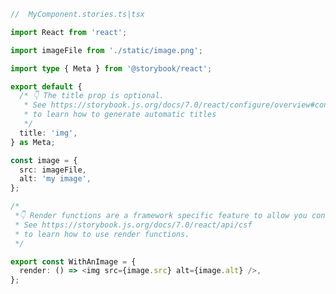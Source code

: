 ```ts
//  MyComponent.stories.ts|tsx

import React from 'react';

import imageFile from './static/image.png';

import type { Meta } from '@storybook/react';

export default {
  /* 👇 The title prop is optional.
   * See https://storybook.js.org/docs/7.0/react/configure/overview#configure-story-loading
   * to learn how to generate automatic titles
   */
  title: 'img',
} as Meta;

const image = {
  src: imageFile,
  alt: 'my image',
};

/*
 *👇 Render functions are a framework specific feature to allow you control on how the component renders.
 * See https://storybook.js.org/docs/7.0/react/api/csf
 * to learn how to use render functions.
 */

export const WithAnImage = {
  render: () => <img src={image.src} alt={image.alt} />,
};
```